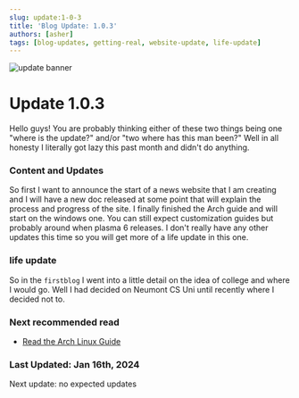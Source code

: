```yaml
---
slug: update:1-0-3
title: 'Blog Update: 1.0.3'
authors: [asher]
tags: [blog-updates, getting-real, website-update, life-update]
---
```


![update banner](../../static/img/update.jpg)

<!--truncate-->


# Update 1.0.3

Hello guys! You are probably thinking either of these two things being one "where is the update?" and/or "two where has this man been?" Well in all honesty I literally got lazy this past month and didn't do anything.

### Content and Updates

So first I want to announce the start of a news website that I am creating and I will have a new doc released at some point that will explain the process and progress of the site.
I finally finished the Arch guide and will start on the windows one. You can still expect customization guides but probably around when plasma 6 releases.
I don't really have any other updates this time so you will get more of a life update in this one.

### life update

So in the `firstblog` I went into a little detail on the idea of college and where I would go. Well I had decided on Neumont CS Uni until recently where I decided not to.

### Next recommended read

- [Read the Arch Linux Guide](../../docs/Linux/archguide)

### Last Updated: Jan 16th, 2024

Next update: no expected updates

